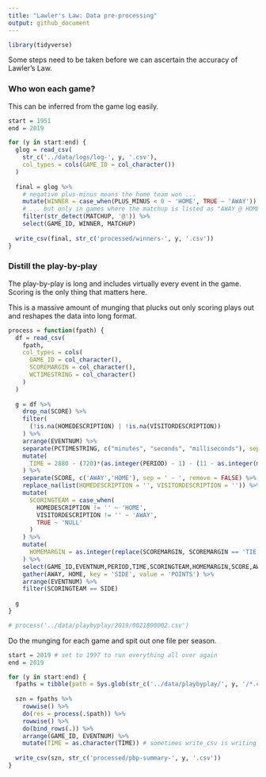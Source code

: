 ```yaml
---
title: "Lawler's Law: Data pre-processing"
output: github_document
---
```


```r
library(tidyverse)
```

Some steps need to be taken before we can ascertain the accuracy of Lawler's Law.

### Who won each game?

This can be inferred from the game log easily.

```r
start = 1951
end = 2019

for (y in start:end) {
  glog = read_csv(
    str_c('../data/logs/log-', y, '.csv'),
    col_types = cols(GAME_ID = col_character())
  )
  
  final = glog %>% 
    # negative plus-minus means the home team won ...
    mutate(WINNER = case_when(PLUS_MINUS < 0 ~ 'HOME', TRUE ~ 'AWAY')) %>% 
    # ... but only in games where the matchup is listed as "AWAY @ HOME"
    filter(str_detect(MATCHUP, '@')) %>% 
    select(GAME_ID, WINNER, MATCHUP)
  
  write_csv(final, str_c('processed/winners-', y, '.csv'))
}
```

### Distill the play-by-play

The play-by-play is long and includes virtually every event in the game. Scoring is the only thing that matters here. 

This is a massive amount of munging that plucks out only scoring plays out and reshapes the data into long format.

```r
process = function(fpath) {
  df = read_csv(
    fpath,
    col_types = cols(
      GAME_ID = col_character(),
      SCOREMARGIN = col_character(),
      WCTIMESTRING = col_character()
    )
  )
  
  g = df %>% 
    drop_na(SCORE) %>% 
    filter(
      (!is.na(HOMEDESCRIPTION) | !is.na(VISITORDESCRIPTION))
    ) %>% 
    arrange(EVENTNUM) %>% 
    separate(PCTIMESTRING, c("minutes", "seconds", "milliseconds"), sep = ':', remove = FALSE) %>% 
    mutate(
      TIME = 2880 - (720)*(as.integer(PERIOD) - 1) - (11 - as.integer(minutes))*(60) - (60 - as.integer(seconds))
    ) %>% 
    separate(SCORE, c('AWAY','HOME'), sep = ' - ', remove = FALSE) %>% 
    replace_na(list(HOMEDESCRIPTION = '', VISITORDESCRIPTION = '')) %>% 
    mutate(
      SCORINGTEAM = case_when(
        HOMEDESCRIPTION != '' ~ 'HOME',
        VISITORDESCRIPTION != '' ~ 'AWAY',
        TRUE ~ 'NULL'
      )
    ) %>% 
    mutate(
      HOMEMARGIN = as.integer(replace(SCOREMARGIN, SCOREMARGIN == 'TIE', 0))
    ) %>% 
    select(GAME_ID,EVENTNUM,PERIOD,TIME,SCORINGTEAM,HOMEMARGIN,SCORE,AWAY,HOME) %>% 
    gather(AWAY, HOME, key = 'SIDE', value = 'POINTS') %>% 
    arrange(EVENTNUM) %>% 
    filter(SCORINGTEAM == SIDE)
  
  g
}

# process('../data/playbyplay/2019/0021800002.csv')
```

Do the munging for each game and spit out one file per season.

```r
start = 2019 # set to 1997 to run everything all over again
end = 2019

for (y in start:end) {
  fpaths = tibble(path = Sys.glob(str_c('../data/playbyplay/', y, '/*.csv')))
  
  szn = fpaths %>% 
    rowwise() %>% 
    do(res = process(.$path)) %>% 
    rowwise() %>% 
    do(bind_rows(.)) %>% 
    arrange(GAME_ID, EVENTNUM) %>%
    mutate(TIME = as.character(TIME)) # sometimes write_csv is writing TIME out in scientific notation??
  
  write_csv(szn, str_c('processed/pbp-summary-', y, '.csv'))
}
```

